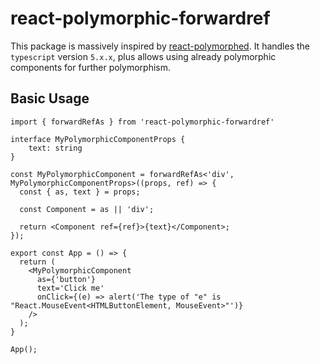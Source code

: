 # react-polymorphic-forwardref

This package is massively inspired by [react-polymorphed](https://github.com/nasheomirro/react-polymorphed). It handles the `typescript` version `5.x.x`, plus allows using already polymorphic
components for further polymorphism.

## Basic Usage

```tsx
import { forwardRefAs } from 'react-polymorphic-forwardref'

interface MyPolymorphicComponentProps {
    text: string
}

const MyPolymorphicComponent = forwardRefAs<'div', MyPolymorphicComponentProps>((props, ref) => {
  const { as, text } = props;

  const Component = as || 'div';

  return <Component ref={ref}>{text}</Component>;
});

export const App = () => {
  return (
    <MyPolymorphicComponent
      as={'button'}
      text='Click me'
      onClick={(e) => alert('The type of "e" is "React.MouseEvent<HTMLButtonElement, MouseEvent>"')}
    />
  );
}

App();
```
